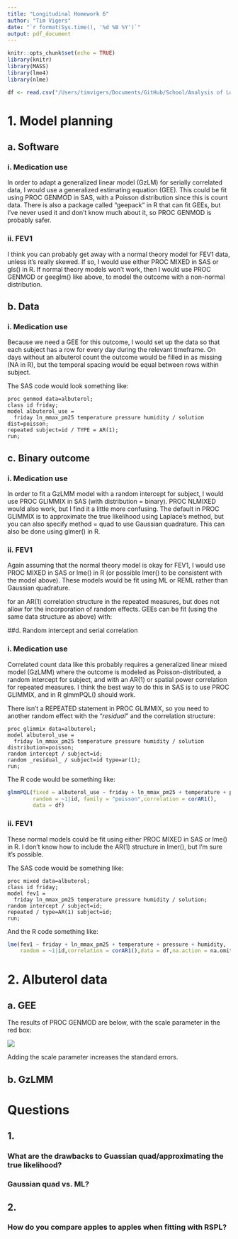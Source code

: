 ```yaml
---
title: "Longitudinal Homework 6"
author: "Tim Vigers"
date: "`r format(Sys.time(), '%d %B %Y')`"
output: pdf_document
---
```


```r
knitr::opts_chunk$set(echo = TRUE)
library(knitr)
library(MASS)
library(lme4)
library(nlme)
```

```r
df <- read.csv("/Users/timvigers/Documents/GitHub/School/Analysis of Longitudinal Data/Homework 6/albuterol.csv")
```

# 1. Model planning

## a. Software

### i. Medication use

In order to adapt a generalized linear model (GzLM) for serially correlated data, I would use a generalized estimating equation (GEE). This could be fit using PROC GENMOD in SAS, with a Poisson distribution since this is count data. There is also a package called "geepack" in R that can fit GEEs, but I've never used it and don't know much about it, so PROC GENMOD is probably safer.

### ii. FEV1

I think you can probably get away with a normal theory model for FEV1 data, unless it's really skewed. If so, I would use either PROC MIXED in SAS or gls() in R. If normal theory models won't work, then I would use PROC GENMOD or geeglm() like above, to model the outcome with a non-normal distribution.

## b. Data

### i. Medication use

Because we need a GEE for this outcome, I would set up the data so that each subject has a row for every day during the relevant timeframe. On days without an albuterol count the outcome would be filled in as missing (NA in R), but the temporal spacing would be equal between rows within subject.

The SAS code would look something like:

```sas
proc genmod data=albuterol;
class id friday;
model albuterol_use = 
  friday ln_mmax_pm25 temperature pressure humidity / solution dist=poisson;
repeated subject=id / TYPE = AR(1);
run;
```

## c. Binary outcome

### i. Medication use

In order to fit a GzLMM model with a random intercept for subject, I would use PROC GLIMMIX in SAS (with distribution = binary). PROC NLMIXED would also work, but I find it a little more confusing. The default in PROC GLIMMIX is to approximate the true likelihood using Laplace's method, but you can also specify method = quad to use Gaussian quadrature. This can also be done using glmer() in R. 

### ii. FEV1

Again assuming that the normal theory model is okay for FEV1, I would use PROC MIXED in SAS or lme() in R (or possible lmer() to be consistent with the model above). These models would be fit using ML or REML rather than Gaussian quadrature.

for an AR(1) correlation structure in the repeated measures, but does not allow for the incorporation of random effects. GEEs can be fit (using the same data structure as above) with:

##d. Random intercept and serial correlation

### i. Medication use

Correlated count data like this probably requires a generalized linear mixed model (GzLMM) where the outcome is modeled as Poisson-distributed, a random intercept for subject, and with an AR(1) or spatial power correlation for repeated measures. I think the best way to do this in SAS is to use PROC GLIMMIX, and in R glmmPQL() should work. 

There isn't a REPEATED statement in PROC GLIMMIX, so you need to another random effect with the "_residual_" and the correlation structure:

```sas
proc glimmix data=albuterol;
model albuterol_use = 
  friday ln_mmax_pm25 temperature pressure humidity / solution distribution=poisson;
random intercept / subject=id;
random _residual_ / subject=id type=ar(1); 
run;
```

The R code would be something like:

```r
glmmPQL(fixed = albuterol_use ~ friday + ln_mmax_pm25 + temperature + pressure + humidity,
        random = ~1|id, family = "poisson",correlation = corAR1(),
        data = df)
```

### ii. FEV1

These normal models could be fit using either PROC MIXED in SAS or lme() in R. I don't know how to include the AR(1) structure in lmer(), but I'm sure it's possible.

The SAS code would be something like:

```sas
proc mixed data=albuterol;
class id friday;
model fev1 = 
  friday ln_mmax_pm25 temperature pressure humidity / solution;
random intercept / subject=id;
repeated / type=AR(1) subject=id; 
run;
```

And the R code something like:

```r
lme(fev1 ~ friday + ln_mmax_pm25 + temperature + pressure + humidity,
    random = ~1|id,correlation = corAR1(),data = df,na.action = na.omit)
```

# 2. Albuterol data

## a. GEE

The results of PROC GENMOD are below, with the scale parameter in the red box:

![](/Users/timvigers/Documents/GitHub/School/Analysis of Longitudinal Data/Homework 6/2a.png)

Adding the scale parameter increases the standard errors.

## b. GzLMM



# Questions

## 1. 

### What are the drawbacks to Guassian quad/approximating the true likelihood?

### Gaussian quad vs. ML?

## 2. 

### How do you compare apples to apples when fitting with RSPL?
